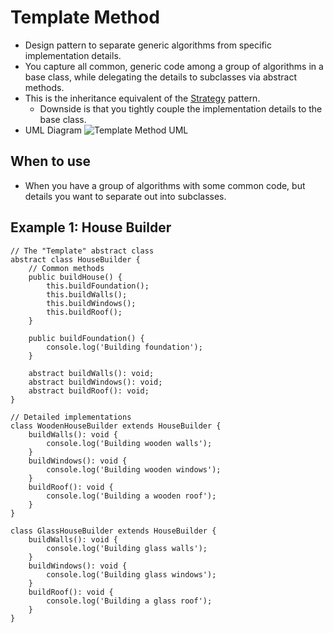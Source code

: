 # Template Method

-   Design pattern to separate generic algorithms from specific implementation details.
-   You capture all common, generic code among a group of algorithms in a base class, while delegating the details to subclasses via abstract methods.
-   This is the inheritance equivalent of the [Strategy](/design-patterns/strategy) pattern.
    -   Downside is that you tightly couple the implementation details to the base class.
-   UML Diagram
    ![Template Method UML](/template-method-uml.png)

## When to use

-   When you have a group of algorithms with some common code, but details you want to separate out into subclasses.

## Example 1: House Builder

```
// The "Template" abstract class
abstract class HouseBuilder {
	// Common methods
	public buildHouse() {
		this.buildFoundation();
		this.buildWalls();
		this.buildWindows();
		this.buildRoof();
	}

	public buildFoundation() {
		console.log('Building foundation');
	}

	abstract buildWalls(): void;
	abstract buildWindows(): void;
	abstract buildRoof(): void;
}

// Detailed implementations
class WoodenHouseBuilder extends HouseBuilder {
	buildWalls(): void {
		console.log('Building wooden walls');
	}
	buildWindows(): void {
		console.log('Building wooden windows');
	}
	buildRoof(): void {
		console.log('Building a wooden roof');
	}
}

class GlassHouseBuilder extends HouseBuilder {
	buildWalls(): void {
		console.log('Building glass walls');
	}
	buildWindows(): void {
		console.log('Building glass windows');
	}
	buildRoof(): void {
		console.log('Building a glass roof');
	}
}
```

